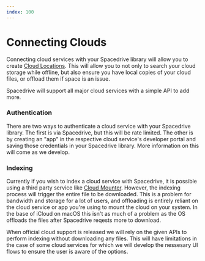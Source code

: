 ```yaml
---
index: 100
---
```


# Connecting Clouds

<Notice
	type="note"
	title="WIP"
	text="This feature is not available yet, please check our [roadmap](/roadmap)."
/>

Connecting cloud services with your Spacedrive library will allow you to create [Cloud Locations](). This will allow you to not only to search your cloud storage while offline, but also ensure you have local copies of your cloud files, or offload them if space is an issue.

Spacedrive will support all major cloud services with a simple API to add more.

### Authentication

There are two ways to authenticate a cloud service with your Spacedrive library. The first is via Spacedrive, but this will be rate limited. The other is by creating an "app" in the respective cloud service's developer portal and saving those credentials in your Spacedrive library. More information on this will come as we develop.

### Indexing

Currently if you wish to index a cloud service with Spacedrive, it is possible using a third party service like [Cloud Mounter](https://cloudmounter.net/). However, the indexing process will trigger the entire file to be downloaded. This is a problem for bandwidth and storage for a lot of users, and offloading is entirely reliant on the cloud service or app you're using to mount the cloud on your system. In the base of iCloud on macOS this isn't as much of a problem as the OS offloads the files after Spacedrive reqests more to download.

When official cloud support is released we will rely on the given APIs to perform indexing without downloading any files. This will have limitations in the case of some cloud services for which we will develop the nessesary UI flows to ensure the user is aware of the options.
